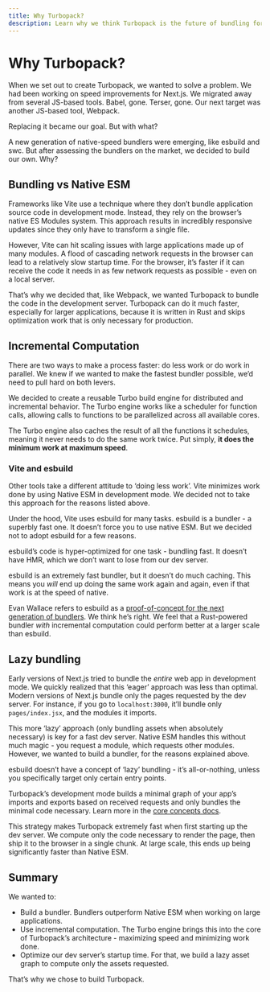 ```yaml
---
title: Why Turbopack?
description: Learn why we think Turbopack is the future of bundling for the web.
---
```


# Why Turbopack?

When we set out to create Turbopack, we wanted to solve a problem. We had been working on speed improvements for Next.js. We migrated away from several JS-based tools. Babel, gone. Terser, gone. Our next target was another JS-based tool, Webpack.

Replacing it became our goal. But with what?

A new generation of native-speed bundlers were emerging, like esbuild and swc. But after assessing the bundlers on the market, we decided to build our own. Why?

## Bundling vs Native ESM

Frameworks like Vite use a technique where they don’t bundle application source code in development mode. Instead, they rely on the browser’s native ES Modules system. This approach results in incredibly responsive updates since they only have to transform a single file.

However, Vite can hit scaling issues with large applications made up of many modules. A flood of cascading network requests in the browser can lead to a relatively slow startup time. For the browser, it’s faster if it can receive the code it needs in as few network requests as possible - even on a local server.

That’s why we decided that, like Webpack, we wanted Turbopack to bundle the code in the development server. Turbopack can do it much faster, especially for larger applications, because it is written in Rust and skips optimization work that is only necessary for production.

## Incremental Computation

There are two ways to make a process faster: do less work or do work in parallel. We knew if we wanted to make the fastest bundler possible, we’d need to pull hard on both levers.

We decided to create a reusable Turbo build engine for distributed and incremental behavior. The Turbo engine works like a scheduler for function calls, allowing calls to functions to be parallelized across all available cores.

The Turbo engine also caches the result of all the functions it schedules, meaning it never needs to do the same work twice. Put simply, **it does the minimum work at maximum speed**.

### Vite and esbuild

Other tools take a different attitude to ‘doing less work’. Vite minimizes work done by using Native ESM in development mode. We decided not to take this approach for the reasons listed above.

Under the hood, Vite uses esbuild for many tasks. esbuild is a bundler - a superbly fast one. It doesn’t force you to use native ESM. But we decided not to adopt esbuild for a few reasons.

esbuild’s code is hyper-optimized for one task - bundling fast. It doesn’t have HMR, which we don’t want to lose from our dev server.

esbuild is an extremely fast bundler, but it doesn’t do much caching. This means you _will_ end up doing the same work again and again, even if that work is at the speed of native.

Evan Wallace refers to esbuild as a [proof-of-concept for the next generation of bundlers](https://news.ycombinator.com/item?id=22336334). We think he’s right. We feel that a Rust-powered bundler _with_ incremental computation could perform better at a larger scale than esbuild.

## Lazy bundling

Early versions of Next.js tried to bundle the _entire_ web app in development mode. We quickly realized that this ‘eager’ approach was less than optimal. Modern versions of Next.js bundle only the pages requested by the dev server. For instance, if you go to `localhost:3000`, it’ll bundle only `pages/index.jsx`, and the modules it imports.

This more ‘lazy’ approach (only bundling assets when absolutely necessary) is key for a fast dev server. Native ESM handles this without much magic - you request a module, which requests other modules. However, we wanted to build a bundler, for the reasons explained above.

esbuild doesn’t have a concept of ‘lazy’ bundling - it’s all-or-nothing, unless you specifically target only certain entry points.

Turbopack’s development mode builds a minimal graph of your app’s imports and exports based on received requests and only bundles the minimal code necessary. Learn more in the [core concepts docs](/repo/docs/core-concepts/caching).

This strategy makes Turbopack extremely fast when first starting up the dev server. We compute only the code necessary to render the page, then ship it to the browser in a single chunk. At large scale, this ends up being significantly faster than Native ESM.

## Summary

We wanted to:

- Build a bundler. Bundlers outperform Native ESM when working on large applications.
- Use incremental computation. The Turbo engine brings this into the core of Turbopack’s architecture - maximizing speed and minimizing work done.
- Optimize our dev server’s startup time. For that, we build a lazy asset graph to compute only the assets requested.

That’s why we chose to build Turbopack.
